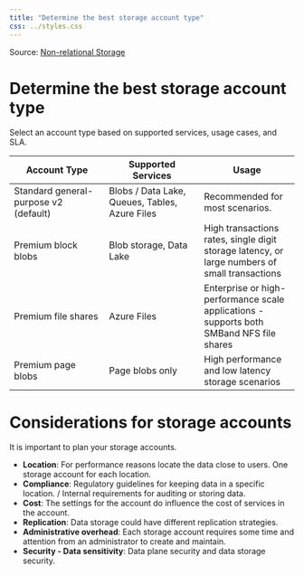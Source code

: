 ```yaml
---
title: "Determine the best storage account type"
css: ../styles.css
---
```


Source: [Non-relational Storage](https://microsoftlearning.github.io/AZ-305-DesigningMicrosoftAzureInfrastructureSolutions/Instructions/CaseStudy/03-Nonrelationalstorage.html)

# Determine the best storage account type
Select an account type based on supported services, usage cases, and SLA.

|Account Type|Supported Services|Usage|
|--|--|--|
|Standard general-purpose v2 (default)|Blobs / Data Lake, Queues, Tables, Azure Files|Recommended for most scenarios.|
|Premium block blobs|Blob storage, Data Lake|High transactions rates, single digit storage latency, or large numbers of small transactions|
|Premium file shares|Azure Files|Enterprise or high-performance scale applications - supports both SMBand NFS file shares|
|Premium page blobs|Page blobs only|High performance and low latency storage scenarios|

# Considerations for storage accounts
It is important to plan your storage accounts.

- **Location**: For performance reasons locate the data close to users. One storage account for each location.
- **Compliance**: Regulatory guidelines for keeping data in a specific location. / Internal requirements for auditing or storing data.
- **Cost**: The settings for the account do influence the cost of services in the account.
- **Replication**: Data storage could have different replication strategies.
- **Administrative overhead**: Each storage account requires some time and attention from an administrator to create and maintain.
- **Security - Data sensitivity**: Data plane security and data storage security.
